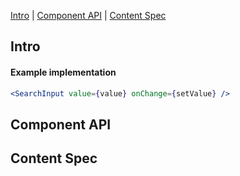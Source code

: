 
<Meta of={Stories} />

<Title>Search</Title>

[Intro](#Intro) | [Component API](#ComponentAPI) | [Content Spec](#ContentSpec)

## Intro <a id="Intro" />

<Canvas of={Stories.Search} sourceState="none" />

#### Example implementation

```jsx
<SearchInput value={value} onChange={setValue} />
```

## Component API <a id="ComponentAPI" />

<ArgTypes of={Stories.Search} />

## Content Spec <a id="ContentSpec" />

<Figma
  showLink
  height="100%"
  url="https://www.figma.com/file/9FDwjR8lYvincseDkKypC4/Component-Documentations?type=design&node-id=769-69771&mode=dev"
/>

